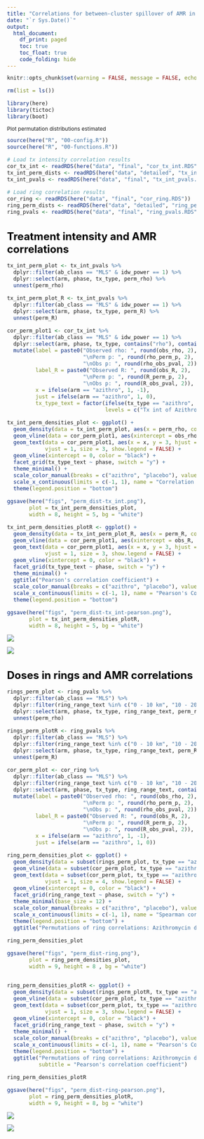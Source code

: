 ```yaml
---
title: "Correlations for between-cluster spillover of AMR in MORDOR at 24 months"
date: "`r Sys.Date()`"
output:
  html_document:
    df_print: paged
    toc: true
    toc_float: true
    code_folding: hide
---
```


<style type="text/css">

body{ /* Normal  */
      font-size: 12px;
  }
td {  /* Table  */
  font-size: 15px;
}
h1.title {
  font-size: 26px;
  color: Black;
}
h1 { /* Header 1 */
  font-size: 24px;
  color: Black;
}
h2 { /* Header 2 */
    font-size: 20px;
  color: Black;
}
h3 { /* Header 3 */
  color: Black;
}
code.r{ /* Code block */
    font-size: 12px;
}
pre { /* Code block - determines code spacing between lines */
    font-size: 14px;
}
</style>


```r
knitr::opts_chunk$set(warning = FALSE, message = FALSE, echo = TRUE) 

rm(list = ls())       

library(here)
library(tictoc)
library(boot)
```

Plot permutation distributions estimated

```r

source(here("R", "00-config.R"))
source(here("R", "00-functions.R"))

# Load tx intensity correlation results 
cor_tx_int <- readRDS(here("data", "final", "cor_tx_int.RDS"))
tx_int_perm_dists <- readRDS(here("data", "detailed", "tx_int_perm_dists.RDS"))
tx_int_pvals <- readRDS(here("data", "final", "tx_int_pvals.RDS"))

# Load ring correlation results
cor_ring <- readRDS(here("data", "final", "cor_ring.RDS"))
ring_perm_dists <- readRDS(here("data", "detailed", "ring_perm_dists.RDS"))
ring_pvals <- readRDS(here("data", "final", "ring_pvals.RDS"))

```

# Treatment intensity and AMR correlations

```r

tx_int_perm_plot <- tx_int_pvals %>%
  dplyr::filter(ab_class == "MLS" & idw_power == 1) %>%
  dplyr::select(arm, phase, tx_type, perm_rho) %>%
  unnest(perm_rho)

tx_int_perm_plot_R <- tx_int_pvals %>%
  dplyr::filter(ab_class == "MLS" & idw_power == 1) %>%
  dplyr::select(arm, phase, tx_type, perm_R) %>%
  unnest(perm_R)

cor_perm_plot1 <- cor_tx_int %>%
  dplyr::filter(ab_class == "MLS" & idw_power == 1) %>%
  dplyr::select(arm, phase, tx_type, contains("rho"), contains("R")) %>%
  mutate(label = paste0("Observed rho: ", round(obs_rho, 2), 
                        "\nPerm p: ", round(rho_perm_p, 2),
                        "\nObs p: ", round(rho_obs_pval, 2)),
         label_R = paste0("Observed R: ", round(obs_R, 2), 
                        "\nPerm p: ", round(R_perm_p, 2),
                        "\nObs p: ", round(R_obs_pval, 2)),
         x = ifelse(arm == "azithro", 1, -1),
         just = ifelse(arm == "azithro", 1, 0),
         tx_type_text = factor(ifelse(tx_type == "azithro", "Tx int of Azithro", "NCE"), 
                               levels = c("Tx int of Azithro", "NCE"), ordered = TRUE))

tx_int_perm_densities_plot <- ggplot() +
  geom_density(data = tx_int_perm_plot, aes(x = perm_rho, color = arm)) +
  geom_vline(data = cor_perm_plot1, aes(xintercept = obs_rho, color = arm), linetype = "dashed") +
  geom_text(data = cor_perm_plot1, aes(x = x, y = 3, hjust = just, label = label, color = arm), 
            vjust = 1, size = 3, show.legend = FALSE) +  
  geom_vline(xintercept = 0, color = "black") +
  facet_grid(tx_type_text ~ phase, switch = "y") +
  theme_minimal() +
  scale_color_manual(breaks = c("azithro", "placebo"), values = arms_colors) +
  scale_x_continuous(limits = c(-1, 1), name = "Correlation coefficient (rho)") +
  theme(legend.position = "bottom")

ggsave(here("figs", "perm_dist-tx_int.png"), 
       plot = tx_int_perm_densities_plot,
       width = 8, height = 5, bg = "white")

tx_int_perm_densities_plotR <- ggplot() +
  geom_density(data = tx_int_perm_plot_R, aes(x = perm_R, color = arm)) +
  geom_vline(data = cor_perm_plot1, aes(xintercept = obs_R, color = arm), linetype = "dashed") +
  geom_text(data = cor_perm_plot1, aes(x = x, y = 3, hjust = just, label = label_R, color = arm), 
            vjust = 1, size = 3, show.legend = FALSE) +  
  geom_vline(xintercept = 0, color = "black") +
  facet_grid(tx_type_text ~ phase, switch = "y") +
  theme_minimal() +
  ggtitle("Pearson's correlation coefficient") +
  scale_color_manual(breaks = c("azithro", "placebo"), values = arms_colors) +
  scale_x_continuous(limits = c(-1, 1), name = "Pearson's Correlation coefficient (R)") +
  theme(legend.position = "bottom")

ggsave(here("figs", "perm_dist-tx_int-pearson.png"), 
       plot = tx_int_perm_densities_plotR,
       width = 8, height = 5, bg = "white")

```

![](/Users/ariktha/Library/CloudStorage/Box-Box/MORDOR Data/mordor-spillover/figs/perm_dist-tx_int.png)

![](/Users/ariktha/Library/CloudStorage/Box-Box/MORDOR Data/mordor-spillover/figs/perm_dist-tx_int-pearson.png)

# Doses in rings and AMR correlations

```r

rings_perm_plot <- ring_pvals %>%
  dplyr::filter(ab_class == "MLS") %>%
  dplyr::filter(ring_range_text %in% c("0 - 10 km", "10 - 20 km", "20 - 30 km")) %>%
  dplyr::select(arm, phase, tx_type, ring_range_text, perm_rho) %>%
  unnest(perm_rho)

rings_perm_plotR <- ring_pvals %>%
  dplyr::filter(ab_class == "MLS") %>%
  dplyr::filter(ring_range_text %in% c("0 - 10 km", "10 - 20 km", "20 - 30 km")) %>%
  dplyr::select(arm, phase, tx_type, ring_range_text, perm_R) %>%
  unnest(perm_R)

cor_perm_plot <- cor_ring %>%
  dplyr::filter(ab_class == "MLS") %>%
  dplyr::filter(ring_range_text %in% c("0 - 10 km", "10 - 20 km", "20 - 30 km")) %>%
  dplyr::select(arm, phase, tx_type, ring_range_text, contains("rho"), contains("R")) %>%
  mutate(label = paste0("Observed rho: ", round(obs_rho, 2), 
                        "\nPerm p: ", round(rho_perm_p, 2),
                        "\nObs p: ", round(rho_obs_pval, 2)),
         label_R = paste0("Observed R: ", round(obs_R, 2),
                        "\nPerm p: ", round(R_perm_p, 2),
                        "\nObs p: ", round(R_obs_pval, 2)),
         x = ifelse(arm == "azithro", 1, -1),
         just = ifelse(arm == "azithro", 1, 0))

ring_perm_densities_plot <- ggplot() +
  geom_density(data = subset(rings_perm_plot, tx_type == "azithro"), aes(x = perm_rho, color = arm)) +
  geom_vline(data = subset(cor_perm_plot, tx_type == "azithro"), aes(xintercept = obs_rho, color = arm), linetype = "dashed") +
  geom_text(data = subset(cor_perm_plot, tx_type == "azithro"), aes(x = x, y = 6, hjust = just, label = label, color = arm), 
            vjust = 1, size = 4, show.legend = FALSE) +  
  geom_vline(xintercept = 0, color = "black") +
  facet_grid(ring_range_text ~ phase, switch = "y") +
  theme_minimal(base_size = 12) +
  scale_color_manual(breaks = c("azithro", "placebo"), values = arms_colors) +
  scale_x_continuous(limits = c(-1, 1), name = "Spearman correlation coefficient (rho)") +
  theme(legend.position = "bottom") +
  ggtitle("Permutations of ring correlations: Azithromycin doses and AMR")

ring_perm_densities_plot

ggsave(here("figs", "perm_dist-ring.png"), 
       plot = ring_perm_densities_plot,
       width = 9, height = 8 , bg = "white")


ring_perm_densities_plotR <- ggplot() +
  geom_density(data = subset(rings_perm_plotR, tx_type == "azithro"), aes(x = perm_R, color = arm)) +
  geom_vline(data = subset(cor_perm_plot, tx_type == "azithro"), aes(xintercept = obs_R, color = arm), linetype = "dashed") +
  geom_text(data = subset(cor_perm_plot, tx_type == "azithro"), aes(x = x, y = 6, hjust = just, label = label_R, color = arm), 
            vjust = 1, size = 3, show.legend = FALSE) +  
  geom_vline(xintercept = 0, color = "black") +
  facet_grid(ring_range_text ~ phase, switch = "y") +
  theme_minimal() +
  scale_color_manual(breaks = c("azithro", "placebo"), values = arms_colors) +
  scale_x_continuous(limits = c(-1, 1), name = "Pearson's Correlation coefficient (R)") +
  theme(legend.position = "bottom") +
  ggtitle("Permutations of ring correlations: Azithromycin doses and AMR",
          subtitle = "Pearson's correlation coefficient")

ring_perm_densities_plotR

ggsave(here("figs", "perm_dist-ring-pearson.png"), 
       plot = ring_perm_densities_plotR,
       width = 9, height = 8, bg = "white")

```

![](/Users/ariktha/Library/CloudStorage/Box-Box/MORDOR Data/mordor-spillover/figs/perm_dist-ring.png)

![](/Users/ariktha/Library/CloudStorage/Box-Box/MORDOR Data/mordor-spillover/figs/perm_dist-ring-pearson.png)

